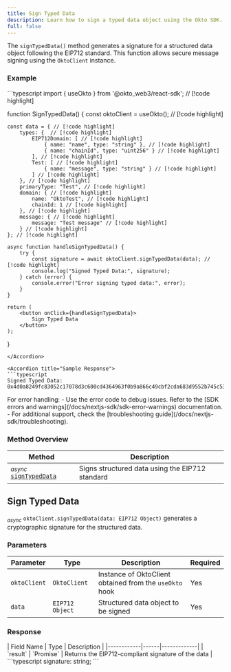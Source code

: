 ```yaml
---
title: Sign Typed Data
description: Learn how to sign a typed data object using the Okto SDK.
full: false
---
```



The `signTypedData()` method generates a signature for a structured data object following the EIP712 standard. This function allows secure message signing using the `OktoClient` instance.

### Example

<Accordions defaultValue="Usage">
<Accordion title="Usage">
```typescript
import { useOkto } from '@okto_web3/react-sdk'; // [!code highlight]

function SignTypedData() {
    const oktoClient = useOkto(); // [!code highlight]
    
    const data = { // [!code highlight]
        types: {  // [!code highlight]
            EIP712Domain: [ // [!code highlight]
                { name: "name", type: "string" }, // [!code highlight]
                { name: "chainId", type: "uint256" } // [!code highlight]
            ], // [!code highlight]
            Test: [ // [!code highlight]
                { name: "message", type: "string" } // [!code highlight]
            ] // [!code highlight]
        }, // [!code highlight]
        primaryType: "Test", // [!code highlight]
        domain: { // [!code highlight]
            name: "OktoTest", // [!code highlight]
            chainId: 1 // [!code highlight]
        }, // [!code highlight]
        message: { // [!code highlight]
            message: "Test message" // [!code highlight]
        } // [!code highlight]
    }; // [!code highlight]

    async function handleSignTypedData() {
        try {
            const signature = await oktoClient.signTypedData(data); // [!code highlight]
            console.log("Signed Typed Data:", signature);
        } catch (error) {
            console.error("Error signing typed data:", error);
        }
    }

    return (
        <button onClick={handleSignTypedData}>
            Sign Typed Data
        </button>
    );
}
```
</Accordion>

<Accordion title="Sample Response">
```typescript
Signed Typed Data: 0x4d0a8249fc83052c17078d3c600cd4364963f0b9a866c49cbf2cda683d9552b745c53746b97f6ebe79c18f5839450ac86511ed73849fbc2d58d1319346c50e451b
```
</Accordion>
</Accordions>

<Callout title="Note" type="info">
For error handling:
- Use the error code to debug issues. Refer to the [SDK errors and warnings](/docs/nextjs-sdk/sdk-error-warnings) documentation.
- For additional support, check the [troubleshooting guide](/docs/nextjs-sdk/troubleshooting).
</Callout>

### Method Overview

| Method | Description |
|--------|-------------|
| <sub><i>async</i></sub> [`signTypedData`](#sign-typed-data) | Signs structured data using the EIP712 standard |

<div className="method-box">

## Sign Typed Data

<sub><i>async</i></sub> `oktoClient.signTypedData(data: EIP712 Object)` generates a cryptographic signature for the structured data.

### Parameters

| Parameter | Type | Description | Required |
|-----------|------|-------------|----------|
| `oktoClient` | `OktoClient` | Instance of OktoClient obtained from the `useOkto` hook | Yes |
| `data` | `EIP712 Object` | Structured data object to be signed | Yes |

### Response

<Callout title="Success Response">
| Field Name | Type | Description |
|------------|------|-------------|
| `result` | `Promise<string>` | Returns the EIP712-compliant signature of the data |

<Accordions>
    <Accordion title="Response Type">
        ```typescript
        signature: string;
        ```
    </Accordion>
</Accordions>
</Callout>

</div>
